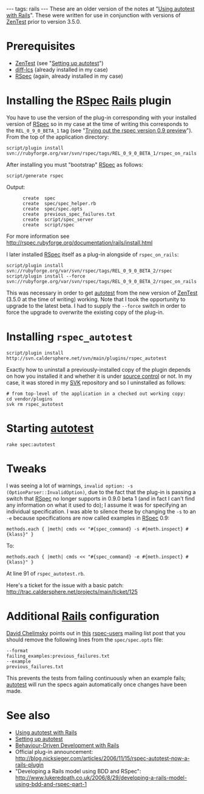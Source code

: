 ---
tags: rails
---
These are an older version of the notes at "[[Using autotest with Rails]]". These were written for use in conjunction with versions of [[ZenTest]] prior to version 3.5.0.

= Prerequisites =

* [[ZenTest]] (see "[[Setting up autotest]]")
* [[diff-lcs]] (already installed in my case)
* [[RSpec]] (again, already installed in my case)

= Installing the [[RSpec]] [[Rails]] plugin =

You have to use the version of the plug-in corresponding with your installed version of [[RSpec]] so in my case at the time of writing this corresponds to the <tt>REL_0_9_0_BETA_1</tt> tag (see "[[Trying out the rspec version 0.9 preview]]"). From the top of the application directory:

<pre>script/plugin install svn://rubyforge.org/var/svn/rspec/tags/REL_0_9_0_BETA_1/rspec_on_rails</pre>

After installing you must "bootstrap" [[RSpec]] as follows:

<pre>script/generate rspec</pre>

Output:

<pre>      create  spec
      create  spec/spec_helper.rb
      create  spec/spec.opts
      create  previous_spec_failures.txt
      create  script/spec_server
      create  script/spec</pre>

For more information see http://rspec.rubyforge.org/documentation/rails/install.html

I later installed [[RSpec]] itself as a plug-in alongside of <tt>rspec_on_rails</tt>:

<pre>script/plugin install svn://rubyforge.org/var/svn/rspec/tags/REL_0_9_0_BETA_2/rspec
script/plugin install --force svn://rubyforge.org/var/svn/rspec/tags/REL_0_9_0_BETA_2/rspec_on_rails</pre>

This was necessary in order to get [[autotest]] from the new version of [[ZenTest]] (3.5.0 at the time of writing) working. Note that I took the opportunity to upgrade to the latest beta. I had to supply the <tt>--force</tt> switch in order to force the upgrade to overwrite the existing copy of the plug-in.

= Installing <tt>rspec_autotest</tt> =

<pre>script/plugin install http://svn.caldersphere.net/svn/main/plugins/rspec_autotest</pre>

Exactly how to uninstall a previously-installed copy of the plugin depends on how you installed it and whether it is under [[source control]] or not. In my case, it was stored in my [[SVK]] repository and so I uninstalled as follows:

<pre># from top-level of the application in a checked out working copy:
cd vendor/plugins
svk rm rspec_autotest</pre>

= Starting [[autotest]] =

<pre>rake spec:autotest</pre>

= Tweaks =

I was seeing a lot of warnings, <tt>invalid option: -s (OptionParser::InvalidOption)</tt>, due to the fact that the plug-in is passing a switch that [[RSpec]] no longer supports in 0.9.0 beta 1 (and in fact I can't find any information on what it used to do); I assume it was for specifying an individual specification. I was able to silence these by changing the <tt>-s</tt> to an <tt>-e</tt> because specifications are now called examples in [[RSpec]] 0.9:

<pre>methods.each { |meth| cmds << "#{spec_command} -s #{meth.inspect} #{klass}" }</pre>

To:

<pre>methods.each { |meth| cmds << "#{spec_command} -e #{meth.inspect} #{klass}" }</pre>

At line 91 of  <tt>rspec_autotest.rb</tt>.

Here's a ticket for the issue with a basic patch: http://trac.caldersphere.net/projects/main/ticket/125

= Additional [[Rails]] configuration =

[[David Chelimsky]] points out in [http://rubyforge.org/pipermail/rspec-users/2007-May/001650.html this] [[rspec-users]] mailing list post that you should remove the following lines from the <tt>spec/spec.opts</tt> file:

<pre>--format
failing_examples:previous_failures.txt
--example
previous_failures.txt</pre>

This prevents the tests from failing continuously when an example fails; [[autotest]] will run the specs again automatically once changes have been made.

= See also =

* [[Using autotest with Rails]]
* [[Setting up autotest]]
* [[Behaviour-Driven Development with Rails]]
* Official plug-in announcement: http://blog.nicksieger.com/articles/2006/11/15/rspec-autotest-now-a-rails-plugin
* "Developing a Rails model using BDD and RSpec": http://www.lukeredpath.co.uk/2006/8/29/developing-a-rails-model-using-bdd-and-rspec-part-1
